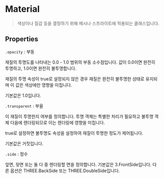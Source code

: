 # Material

> 색상이나 질감 등을 결정하기 위해 메시나 스프라이트에 적용되는 클래스입니다.

## Properties

`.opacity` : 부동

재질의 투명도를 나타내는 0.0 - 1.0 범위의 부동 소수점입니다. 값이 0.0이면 완전히 투명하고, 1.0이면 완전히 불투명합니다.

재질의 투명 속성이 true로 설정되지 않은 경우 재질은 완전히 불투명한 상태로 유지되며 이 값은 색상에만 영향을 미칩니다.

기본값은 1.0입니다.

`.transparent` : 부울

이 재질이 투명한지 여부를 정의합니다. 투명 객체는 특별한 처리가 필요하고 불투명 객체 다음에 렌더링되므로 이는 렌더링에 영향을 미칩니다.

true로 설정하면 불투명도 속성을 설정하여 재질이 투명한 정도가 제어됩니다.

기본값은 거짓입니다.

`.side` : 정수

앞면, 뒷면 또는 둘 다 중 렌더링할 면을 정의합니다. 기본값은 3.FrontSide입니다. 다른 옵션은 THREE.BackSide 또는 THREE.DoubleSide입니다.
